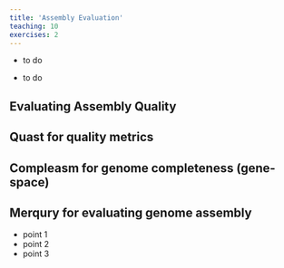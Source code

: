 ```yaml
---
title: 'Assembly Evaluation'
teaching: 10
exercises: 2
---
```


:::::::::::::::::::::::::::::::::::::: questions 

- to do


::::::::::::::::::::::::::::::::::::::::::::::::

::::::::::::::::::::::::::::::::::::: objectives

- to do

::::::::::::::::::::::::::::::::::::::::::::::::

## Evaluating Assembly Quality


## Quast for quality metrics


## Compleasm for genome completeness (gene-space)


## Merqury for evaluating genome assembly




::::::::::::::::::::::::::::::::::::: keypoints 


- point 1
- point 2
- point 3

::::::::::::::::::::::::::::::::::::::::::::::::


